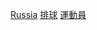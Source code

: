 {{commonscat|Volleyball players from Russia}}

[[Category:各國排球運動員|Russia]]
[[Category:俄羅斯運動員|排球]]
[[Category:俄羅斯排球|運動員]]